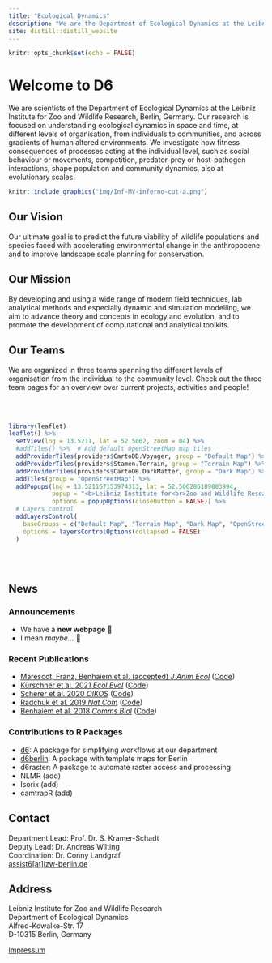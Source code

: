 ```yaml
---
title: "Ecological Dynamics"
description: "We are the Department of Ecological Dynamics at the Leibniz Institute for Zoo and Wildlife Research (IZW)"
site: distill::distill_website
---
```


```r
knitr::opts_chunk$set(echo = FALSE)
```

# Welcome to D6

<div class='highlightbox'>
  <span class='highlight'>
  We are scientists of the Department of Ecological Dynamics at the Leibniz Institute for Zoo and Wildlife Research, Berlin, Germany. Our research is focused on understanding ecological dynamics in space and time, at different levels of organisation, from individuals to communities, and across gradients of human altered environments. We investigate how fitness consequences of processes acting at the individual level, such as social behaviour or movements, competition, predator-prey or host-pathogen interactions, shape population and community dynamics, also at evolutionary scales.
  </span>
</div>

```r
knitr::include_graphics("img/Inf-MV-inferno-cut-a.png")
```

## Our Vision

Our ultimate goal is to predict the future viability of wildlife populations and species faced with accelerating environmental change in the anthropocene and to improve landscape scale planning for conservation.

## Our Mission

By developing and using a wide range of modern field techniques, lab analytical methods and especially dynamic and simulation modelling, we aim to advance theory and concepts in ecology and evolution, and to promote the development of computational and analytical toolkits.

## Our Teams

We are organized in three teams spanning the different levels of organisation from the individual to the community level. Check out the three team pages for an overview over current projects, activities and people!

<br><br>

```r
library(leaflet)
leaflet() %>%
  setView(lng = 13.5211, lat = 52.5062, zoom = 04) %>% 
  #addTiles() %>%  # Add default OpenStreetMap map tiles
  addProviderTiles(providers$CartoDB.Voyager, group = "Default Map") %>%
  addProviderTiles(providers$Stamen.Terrain, group = "Terrain Map") %>% 
  addProviderTiles(providers$CartoDB.DarkMatter, group = "Dark Map") %>%
  addTiles(group = "OpenStreetMap") %>% 
  addPopups(lng = 13.521167153974313, lat = 52.506286189883994, 
            popup = "<b>Leibniz Institute for<br>Zoo and Wildlife Research</b>",
            options = popupOptions(closeButton = FALSE)) %>%
  # Layers control
  addLayersControl(
    baseGroups = c("Default Map", "Terrain Map", "Dark Map", "OpenStreetMap"),
    options = layersControlOptions(collapsed = FALSE)
  )
```

<br><br>

## News

### Announcements

* We have a **new webpage** 🎉 
* I mean *maybe...* 🤔

### Recent Publications

- [Marescot, Franz, Benhaiem et al. (accepted) *J Anim Ecol*](https://doi.org/10.1111/1365-2656.13555) ([Code](https://github.com/EcoDynIZW/Marescot_Franz_Benhaiem_2021_JAnimEcol))
- [Kürschner et al. 2021 *Ecol Evol*](http://doi.org/10.1002/ece3.7478) ([Code](https://github.com/EcoDynIZW/Kuerschner_2021_EcolEvol))
- [Scherer et al. 2020 *OIKOS*](http://doi.org/10.1111/oik.07002) ([Code](https://github.com/EcoDynIZW/Scherer_2020_OIKOS))
- [Radchuk et al. 2019 *Nat Com*](https://github.com/EcoDynIZW/Radchuk_2019_NatCom) ([Code](http://doi.org/10.1038/s41467-019-10924-4))
- [Benhaiem et al. 2018 *Comms Biol*](http://doi.org/10.1038/s42003-018-0197-1) ([Code](https://github.com/EcoDynIZW/Benhaiem_2018_CommsBio))

### Contributions to R Packages

- [d6](https://github.com/EcoDynIZW/d6): A package for simplifying workflows at our department
- [d6berlin](https://github.com/EcoDynIZW/d6berlin): A package with template maps for Berlin
- d6raster: A package to automate raster access and processing
- NLMR (add)
- Isorix (add)
- camtrapR (add)


## Contact {.appendix}

Department Lead: Prof. Dr. S. Kramer-Schadt  
Deputy Lead: Dr. Andreas Wilting  
Coordination: Dr. Conny Landgraf  
<a href="mailto:assist6@izw-berlin.de">assist6[at]izw-berlin.de</a>  

## Address {.appendix}

Leibniz Institute for Zoo and Wildlife Research  
Department of Ecological Dynamics  
Alfred-Kowalke-Str. 17  
D-10315 Berlin, Germany  

[Impressum](https://www.cedricscherer.com/top/impressum/)
